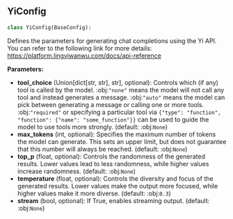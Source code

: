 <a id="camel.configs.yi_config"></a>

<a id="camel.configs.yi_config.YiConfig"></a>

## YiConfig

```python
class YiConfig(BaseConfig):
```

Defines the parameters for generating chat completions using the
Yi API. You can refer to the following link for more details:
https://platform.lingyiwanwu.com/docs/api-reference

**Parameters:**

- **tool_choice** (Union[dict[str, str], str], optional): Controls which (if any) tool is called by the model. :obj:`"none"` means the model will not call any tool and instead generates a message. :obj:`"auto"` means the model can pick between generating a message or calling one or more tools. :obj:`"required"` or specifying a particular tool via `{"type": "function", "function": {"name": "some_function"}}` can be used to guide the model to use tools more strongly. (default: :obj:`None`)
- **max_tokens** (int, optional): Specifies the maximum number of tokens the model can generate. This sets an upper limit, but does not guarantee that this number will always be reached. (default: :obj:`None`)
- **top_p** (float, optional): Controls the randomness of the generated results. Lower values lead to less randomness, while higher values increase randomness. (default: :obj:`None`)
- **temperature** (float, optional): Controls the diversity and focus of the generated results. Lower values make the output more focused, while higher values make it more diverse. (default: :obj:`0.3`)
- **stream** (bool, optional): If True, enables streaming output. (default: :obj:`None`)
